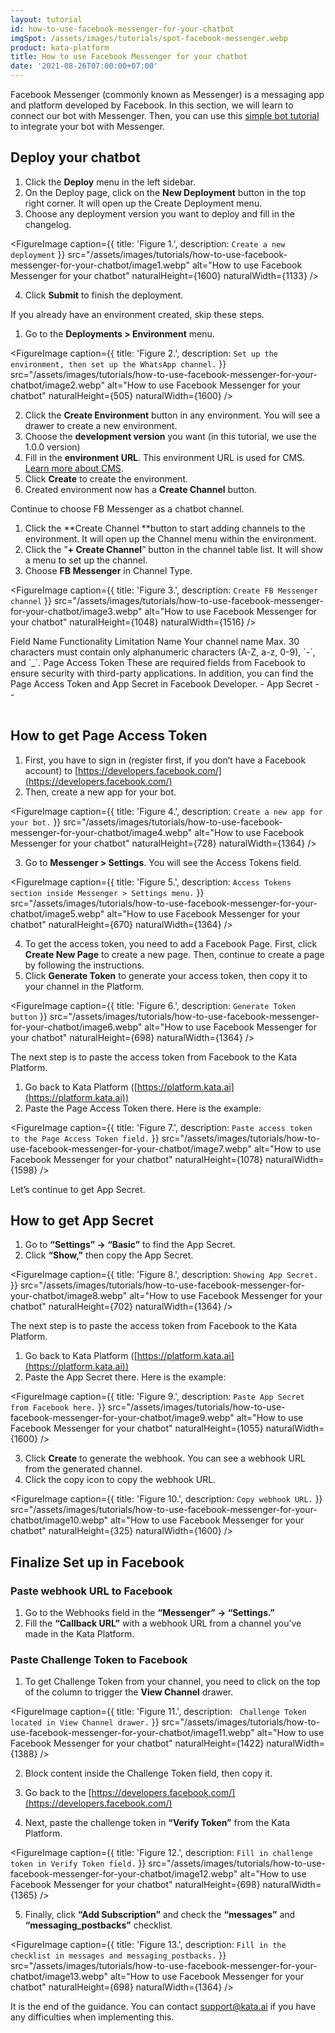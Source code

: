 ```yaml
---
layout: tutorial
id: how-to-use-facebook-messenger-for-your-chatbot
imgSpot: /assets/images/tutorials/spot-facebook-messenger.webp
product: kata-platform
title: How to use Facebook Messenger for your chatbot
date: '2021-08-26T07:00:00+07:00'
---
```


Facebook Messenger (commonly known as Messenger) is a messaging app and platform developed by Facebook. In this section, we will learn to connect our bot with Messenger. Then, you can use this [simple bot tutorial](/kata-platform/documentation-content/start-your-first-chatbot) to integrate your bot with Messenger.

## Deploy your chatbot

1. Click the **Deploy** menu in the left sidebar.
2. On the Deploy page, click on the **New Deployment** button in the top right corner. It will open up the Create Deployment menu.
3. Choose any deployment version you want to deploy and fill in the changelog.

<FigureImage
  caption={{ title: 'Figure 1.', description: `Create a new deployment` }}
  src="/assets/images/tutorials/how-to-use-facebook-messenger-for-your-chatbot/image1.webp"
  alt="How to use Facebook Messenger for your chatbot"
  naturalHeight={1600}
  naturalWidth={1133}
/>

4. Click **Submit** to finish the deployment.

If you already have an environment created, skip these steps.

1.  Go to the **Deployments > Environment** menu.

<FigureImage
  caption={{ title: 'Figure 2.', description: `Set up the environment, then set up the WhatsApp channel.` }}
  src="/assets/images/tutorials/how-to-use-facebook-messenger-for-your-chatbot/image2.webp"
  alt="How to use Facebook Messenger for your chatbot"
  naturalHeight={505}
  naturalWidth={1600}
/>

2.  Click the **Create Environment** button in any environment. You will see a drawer to create a new environment.
3.  Choose the **development version** you want (in this tutorial, we use the 1.0.0 version)
4.  Fill in the **environment URL**. This environment URL is used for CMS.[ Learn more about CMS](https://docs.kata.ai/cms-studio/about/').
5.  Click **Create** to create the environment.
6.  Created environment now has a **Create Channel** button.

Continue to choose FB Messenger as a chatbot channel.

1. Click the **Create Channel **button to start adding channels to the environment. It will open up the Channel menu within the environment.
2. Click the ”**+ Create Channel**” button in the channel table list. It will show a menu to set up the channel.
3. Choose **FB Messenger** in Channel Type.

<FigureImage
  caption={{ title: 'Figure 3.', description: `Create FB Messenger channel` }}
  src="/assets/images/tutorials/how-to-use-facebook-messenger-for-your-chatbot/image3.webp"
  alt="How to use Facebook Messenger for your chatbot"
  naturalHeight={1048}
  naturalWidth={1516}
/>

<Table>
  <TableHead>
    <TableHeadRow>
      <TableHeadCell>Field Name</TableHeadCell>
      <TableHeadCell>Functionality</TableHeadCell>
      <TableHeadCell>Limitation</TableHeadCell>
    </TableHeadRow>
  </TableHead>
  <TableBody>
    <TableBodyRow>
      <TableBodyCell>Name</TableBodyCell>
      <TableBodyCell>Your channel name</TableBodyCell>
      <TableBodyCell>
        Max. 30 characters must contain only alphanumeric characters (A-Z, a-z, 0-9), `-`, and `_`.
      </TableBodyCell>
    </TableBodyRow>
    <TableBodyRow>
      <TableBodyCell>Page Access Token</TableBodyCell>
      <TableBodyCell>
        These are required fields from Facebook to ensure security with third-party applications. In addition, you can
        find the Page Access Token and App Secret in Facebook Developer.
      </TableBodyCell>
      <TableBodyCell>-</TableBodyCell>
    </TableBodyRow>
    <TableBodyRow>
      <TableBodyCell>App Secret</TableBodyCell>
      <TableBodyCell>-</TableBodyCell>
      <TableBodyCell>-</TableBodyCell>
    </TableBodyRow>
  </TableBody>
</Table>

## How to get Page Access Token

1.  First, you have to sign in (register first, if you don’t have a Facebook account) to [https://developers.facebook.com/](https://developers.facebook.com/)
2.  Then, create a new app for your bot.

<FigureImage
  caption={{ title: 'Figure 4.', description: `Create a new app for your bot.` }}
  src="/assets/images/tutorials/how-to-use-facebook-messenger-for-your-chatbot/image4.webp"
  alt="How to use Facebook Messenger for your chatbot"
  naturalHeight={728}
  naturalWidth={1364}
/>

3.  Go to **Messenger > Settings**. You will see the Access Tokens field.

<FigureImage
  caption={{ title: 'Figure 5.', description: `Access Tokens section inside Messenger > Settings menu.` }}
  src="/assets/images/tutorials/how-to-use-facebook-messenger-for-your-chatbot/image5.webp"
  alt="How to use Facebook Messenger for your chatbot"
  naturalHeight={670}
  naturalWidth={1364}
/>

4.  To get the access token, you need to add a Facebook Page. First, click **Create New Page** to create a new page. Then, continue to create a page by following the instructions.
5.  Click **Generate Token** to generate your access token, then copy it to your channel in the Platform.

<FigureImage
  caption={{ title: 'Figure 6.', description: `Generate Token button` }}
  src="/assets/images/tutorials/how-to-use-facebook-messenger-for-your-chatbot/image6.webp"
  alt="How to use Facebook Messenger for your chatbot"
  naturalHeight={698}
  naturalWidth={1364}
/>

The next step is to paste the access token from Facebook to the Kata Platform.

1.  Go back to Kata Platform ([https://platform.kata.ai](https://platform.kata.ai))
2.  Paste the Page Access Token there. Here is the example:

<FigureImage
  caption={{ title: 'Figure 7.', description: `Paste access token to the Page Access Token field.` }}
  src="/assets/images/tutorials/how-to-use-facebook-messenger-for-your-chatbot/image7.webp"
  alt="How to use Facebook Messenger for your chatbot"
  naturalHeight={1078}
  naturalWidth={1598}
/>

Let’s continue to get App Secret.

## How to get App Secret

1. Go to **“Settings” → “Basic”** to find the App Secret.
2. Click **“Show,”** then copy the App Secret.

<FigureImage
  caption={{ title: 'Figure 8.', description: `Showing App Secret.` }}
  src="/assets/images/tutorials/how-to-use-facebook-messenger-for-your-chatbot/image8.webp"
  alt="How to use Facebook Messenger for your chatbot"
  naturalHeight={702}
  naturalWidth={1364}
/>

The next step is to paste the access token from Facebook to the Kata Platform.

1.  Go back to Kata Platform ([https://platform.kata.ai](https://platform.kata.ai))
2.  Paste the App Secret there. Here is the example:

<FigureImage
  caption={{ title: 'Figure 9.', description: `Paste App Secret from Facebook here.` }}
  src="/assets/images/tutorials/how-to-use-facebook-messenger-for-your-chatbot/image9.webp"
  alt="How to use Facebook Messenger for your chatbot"
  naturalHeight={1055}
  naturalWidth={1600}
/>

3.  Click **Create** to generate the webhook. You can see a webhook URL from the generated channel.
4.  Click the copy icon to copy the webhook URL.

<FigureImage
  caption={{ title: 'Figure 10.', description: `Copy webhook URL.` }}
  src="/assets/images/tutorials/how-to-use-facebook-messenger-for-your-chatbot/image10.webp"
  alt="How to use Facebook Messenger for your chatbot"
  naturalHeight={325}
  naturalWidth={1600}
/>

## Finalize Set up in Facebook

### Paste webhook URL to Facebook

1. Go to the Webhooks field in the **“Messenger” → “Settings.”**
2. Fill the **“Callback URL”** with a webhook URL from a channel you’ve made in the Kata Platform.

### Paste Challenge Token to Facebook

1. To get Challenge Token from your channel, you need to click on the top of the column to trigger the **View Channel** drawer.

<FigureImage
  caption={{ title: 'Figure 11.', description: ` Challenge Token located in View Channel drawer.` }}
  src="/assets/images/tutorials/how-to-use-facebook-messenger-for-your-chatbot/image11.webp"
  alt="How to use Facebook Messenger for your chatbot"
  naturalHeight={1422}
  naturalWidth={1388}
/>

2. Block content inside the Challenge Token field, then copy it.
3. Go back to the [https://developers.facebook.com/](https://developers.facebook.com/)

4. Next, paste the challenge token in **“Verify Token”** from the Kata Platform.

<FigureImage
  caption={{ title: 'Figure 12.', description: `Fill in challenge token in Verify Token field.` }}
  src="/assets/images/tutorials/how-to-use-facebook-messenger-for-your-chatbot/image12.webp"
  alt="How to use Facebook Messenger for your chatbot"
  naturalHeight={698}
  naturalWidth={1365}
/>

5. Finally, click **“Add Subscription”** and check the **“messages”** and **“messaging_postbacks”** checklist.

<FigureImage
  caption={{ title: 'Figure 13.', description: `Fill in the checklist in messages and messaging_postbacks.` }}
  src="/assets/images/tutorials/how-to-use-facebook-messenger-for-your-chatbot/image13.webp"
  alt="How to use Facebook Messenger for your chatbot"
  naturalHeight={698}
  naturalWidth={1364}
/>

It is the end of the guidance. You can contact [support@kata.ai](mailto:support@kata.ai) if you have any difficulties when implementing this.
